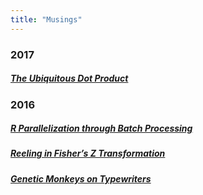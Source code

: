 ```yaml
---
title: "Musings"
---
```


### 2017

##### [**The Ubiquitous Dot Product**](the-ubiquitous-dot-product.html)

### 2016

##### [**R Parallelization through Batch Processing**](r-parallelization-through-batch-processing.html)

##### [**Reeling in Fisher's Z Transformation**](reeling-in-fishers-z-transformation.html)

##### [**Genetic Monkeys on Typewriters**](genetic-monkeys-on-typewriters.html)

<br>
